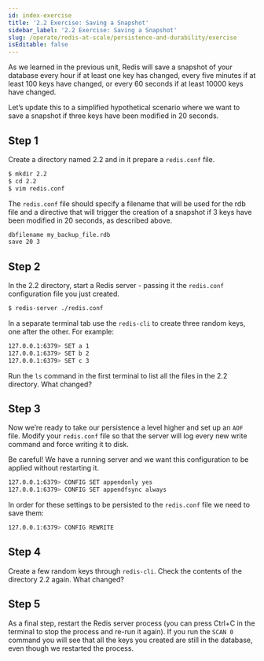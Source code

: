 ```yaml
---
id: index-exercise
title: '2.2 Exercise: Saving a Snapshot'
sidebar_label: '2.2 Exercise: Saving a Snapshot'
slug: /operate/redis-at-scale/persistence-and-durability/exercise
isEditable: false
---
```



As we learned in the previous unit, Redis will save a snapshot of your database every hour if at least one key has changed, every five minutes if at least 100 keys have changed, or every 60 seconds if at least 10000 keys have changed.

Let’s update this to a simplified hypothetical scenario where we want to save a snapshot if three keys have been modified in 20 seconds.

## Step 1
Create a directory named 2.2 and in it prepare a `redis.conf` file.

```bash
$ mkdir 2.2
$ cd 2.2
$ vim redis.conf
```

The `redis.conf` file should specify a filename that will be used for the rdb file and a directive that will trigger the creation of a snapshot if 3 keys have been modified in 20 seconds, as described above.

```bash
dbfilename my_backup_file.rdb
save 20 3
```

## Step 2
In the 2.2 directory, start a Redis server - passing it the `redis.conf` configuration file you just created.

```bash
$ redis-server ./redis.conf
```

In a separate terminal tab use the `redis-cli` to create three random keys, one after the other. For example:

```bash
127.0.0.1:6379> SET a 1
127.0.0.1:6379> SET b 2
127.0.0.1:6379> SET c 3
```
Run the `ls` command in the first terminal to list all the files in the 2.2 directory. What changed?

## Step 3
Now we’re ready to take our persistence a level higher and set up an `AOF` file. Modify your `redis.conf` file so that the server will log every new write command and force writing it to disk.

Be careful! We have a running server and we want this configuration to be applied without restarting it.

```bash
127.0.0.1:6379> CONFIG SET appendonly yes
127.0.0.1:6379> CONFIG SET appendfsync always
```

In order for these settings to be persisted to the `redis.conf` file we need to save them:

```bash
127.0.0.1:6379> CONFIG REWRITE
```

## Step 4
Create a few random keys through `redis-cli`. Check the contents of the directory 2.2 again. What changed?

## Step 5
As a final step, restart the Redis server process (you can press Ctrl+C in the terminal to stop the process and re-run it again). If you run the `SCAN 0` command you will see that all the keys you created are still in the database, even though we restarted the process.